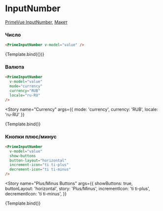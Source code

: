 

<Meta title="Prime/Form/InputNumber" />

# InputNumber

[PrimeVue InputNumber](https://primevue.org/inputnumber), [Макет](<https://www.figma.com/design/4TYeki0MDLhfPGJstbIicf/UI-kit-PrimeFace-(DS)?node-id=484-5675&node-type=section&t=2PSg63p2UfJ4cUzB-0>)

### Число

```html dark
<PrimeInputNumber v-model="value" />
```

<Story name="Primary">{Template.bind({})}</Story>

### Валюта

```html dark
<PrimeInputNumber
  v-model="value"
  mode="currency"
  currency="RUB"
  locale="ru-RU"
/>
```

<Story
  name="Currency"
  args={{ mode: 'currency', currency: 'RUB', locale: 'ru-RU' }}
>
  {Template.bind()}
</Story>

### Кнопки плюс/минус

```html dark
<PrimeInputNumber
  v-model="value"
  show-buttons
  button-layout="horizontal"
  increment-icon="ti ti-plus"
  decrement-icon="ti ti-minus"
/>
```

<Story
  name="Plus/Minus Buttons"
  args={{
    showButtons: true,
    buttonLayout: 'horizontal',
    story: 'Plus/Minus',
    incrementIcon: 'ti ti-plus',
    decrementIcon: 'ti ti-minus',
  }}
>
  {Template.bind()}
</Story>
